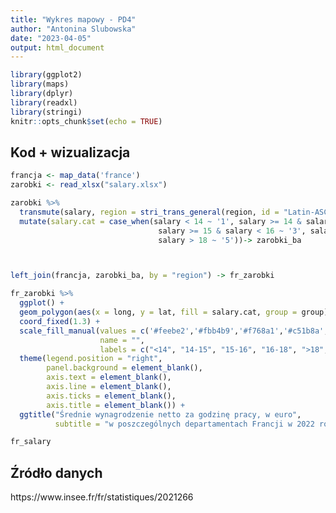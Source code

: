 ---
title: "Wykres mapowy - PD4"
author: "Antonina Slubowska"
date: "2023-04-05"
output: html_document
---

```{r setup, include=FALSE}
library(ggplot2)
library(maps)
library(dplyr)
library(readxl)
library(stringi)
knitr::opts_chunk$set(echo = TRUE)
```

## Kod + wizualizacja

```{r wykres}
francja <- map_data('france')
zarobki <- read_xlsx("salary.xlsx")

zarobki %>% 
  transmute(salary, region = stri_trans_general(region, id = "Latin-ASCII")) %>% 
  mutate(salary.cat = case_when(salary < 14 ~ '1', salary >= 14 & salary < 15 ~ '2',
                                 salary >= 15 & salary < 16 ~ '3', salary >= 16 & salary < 18 ~ '4',
                                 salary > 18 ~ '5'))-> zarobki_ba



left_join(francja, zarobki_ba, by = "region") -> fr_zarobki

fr_zarobki %>% 
  ggplot() +
  geom_polygon(aes(x = long, y = lat, fill = salary.cat, group = group)) +
  coord_fixed(1.3) +
  scale_fill_manual(values = c('#feebe2','#fbb4b9','#f768a1','#c51b8a','#7a0177'),
                    name = "",
                    labels = c("<14", "14-15", "15-16", "16-18", ">18", "brak danych")) +
  theme(legend.position = "right",
        panel.background = element_blank(),
        axis.text = element_blank(),
        axis.line = element_blank(),
        axis.ticks = element_blank(),
        axis.title = element_blank()) +
  ggtitle("Średnie wynagrodzenie netto za godzinę pracy, w euro",
          subtitle = "w poszczególnych departamentach Francji w 2022 roku")-> fr_salary

fr_salary

```

## Źródło danych

https://www.insee.fr/fr/statistiques/2021266
